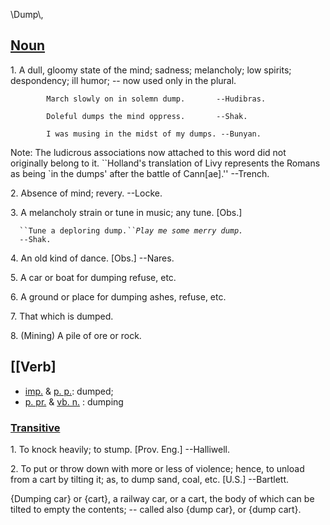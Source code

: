 \Dump\, 

==[[Noun]]==

1. A dull, gloomy state of the mind; sadness; melancholy; low spirits; despondency; ill humor; -- now used only in the plural.

         March slowly on in solemn dump.       --Hudibras.

         Doleful dumps the mind oppress.       --Shak.

         I was musing in the midst of my dumps. --Bunyan.



Note: The ludicrous associations now attached to this word did not originally belong to it. ``Holland's translation of Livy represents the Romans as being `in
the dumps' after the battle of Cann[ae].'' --Trench.

2. Absence of mind; revery. --Locke.

3. A melancholy strain or tune in music; any tune. [Obs.]
   ``Tune a deploring dump.'' ``Play me some merry dump.''
   --Shak.

4. An old kind of dance. [Obs.] --Nares.


5. A car or boat for dumping refuse, etc.

6. A ground or place for dumping ashes, refuse, etc.

7. That which is dumped.

8. (Mining) A pile of ore or rock.


==[[Verb]==

*[[imp.]] & [[p. p.]]: dumped;
* [[p. pr.]] & [[vb. n.]] : dumping

===[[Transitive]]===

1. To knock heavily; to stump. [Prov. Eng.] --Halliwell.

2. To put or throw down with more or less of violence; hence, to unload from a cart by tilting it; as, to dump sand, coal, etc. [U.S.] --Bartlett.

{Dumping car} or {cart}, a railway car, or a cart, the body of which can be tilted to empty the contents; -- called  also {dump car}, or {dump cart}.